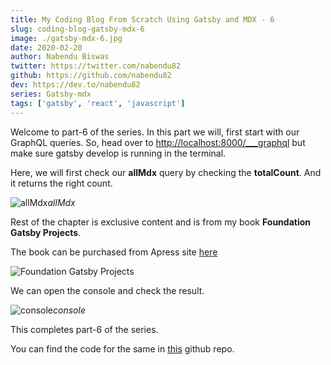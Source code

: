 ```yaml
---
title: My Coding Blog From Scratch Using Gatsby and MDX - 6
slug: coding-blog-gatsby-mdx-6
image: ./gatsby-mdx-6.jpg
date: 2020-02-20
author: Nabendu Biswas
twitter: https://twitter.com/nabendu82
github: https://github.com/nabendu82
dev: https://dev.to/nabendu82
series: Gatsby-mdx
tags: ['gatsby', 'react', 'javascript']
---
```


Welcome to part-6 of the series. In this part we will, first start with our GraphQL queries. So, head over to [http://localhost:8000/___graphql](http://localhost:8000/___graphql) but make sure gatsby develop is running in the terminal.

Here, we will first check our **allMdx** query by checking the **totalCount**. And it returns the right count.

![allMdx](https://ik.imagekit.io/thewebdev/thewebdev/6/1_8NGpMwWdtj.png)*allMdx*

Rest of the chapter is exclusive content and is from my book **Foundation Gatsby Projects**.

The book can be purchased from Apress site <a href="https://www.apress.com/in/book/9781484265574" target="_blank" rel="noopener noreferrer">here</a>


  


<div className={styles.image__small}>

![Foundation Gatsby Projects](https://res.cloudinary.com/dxkxvfo2o/image/upload/v1609570264/Foundation_Gatsby_zilffx.jpg)

</div>

We can open the console and check the result.

![console](https://ik.imagekit.io/thewebdev/thewebdev/6/11_-MDEbESu9d.png)*console*

This completes part-6 of the series.

You can find the code for the same in [this](https://github.com/nabendu82/thewebdev-public) github repo.
